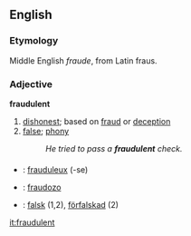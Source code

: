 ==English==
===Etymology===
Middle English ''fraude'', from Latin fraus.

===Adjective===
'''fraudulent'''

# [[dishonest]]; based on [[fraud]] or [[deception]]  
# [[false]]; [[phony]]
#:''He tried to pass a '''fraudulent''' check.''

===={{trans}}====

* {{fr}} : [[frauduleux]] (-se)
* {{io}} : [[fraudo|fraudozo]]
* {{sv}} : [[falsk]] (1,2), [[förfalskad]] (2)

[[it:fraudulent]]